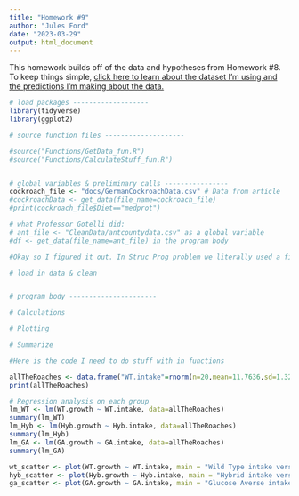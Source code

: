 ```yaml
---
title: "Homework #9"
author: "Jules Ford"
date: "2023-03-29"
output: html_document
---
```


This homework builds off of the data and hypotheses from Homework #8. To keep things simple, [click here to learn about the dataset I'm using and the predictions I'm making about the data.](homework8.html)

```r
# load packages -------------------
library(tidyverse)
library(ggplot2)

# source function files --------------------

#source("Functions/GetData_fun.R")
#source("Functions/CalculateStuff_fun.R")


# global variables & preliminary calls ----------------
cockroach_file <- "docs/GermanCockroachData.csv" # Data from article
#cockroachData <- get_data(file_name=cockroach_file)
#print(cockroach_file$Diet=="medprot")

# what Professor Gotelli did:
# ant_file <- "CleanData/antcountydata.csv" as a global variable
#df <- get_data(file_name=ant_file) in the program body

#Okay so I figured it out. In Struc Prog problem we literally used a file to take out the data so that is what I'll need to do. This homework is going to be super challenging but super rewarding!

# load in data & clean


# program body ----------------------

# Calculations

# Plotting

# Summarize


```

```r
#Here is the code I need to do stuff with in functions

allTheRoaches <- data.frame("WT.intake"=rnorm(n=20,mean=11.7636,sd=1.3207022),"WT.growth"=rnorm(n=20,mean=6.6646158,sd=0.8682219),"Hyb.intake"=rnorm(n=20,mean=11.201452,sd=1.1952825),"Hyb.growth"=rnorm(n=20,mean=7.0736739,sd=1.0584402),"GA.intake"=rnorm(n=20,mean=6.509735,sd=3.1441545),"GA.growth"=rnorm(n=20,mean=3.967465,sd=1.1635215))
print(allTheRoaches)

# Regression analysis on each group
lm_WT <- lm(WT.growth ~ WT.intake, data=allTheRoaches)
summary(lm_WT)
lm_Hyb <- lm(Hyb.growth ~ Hyb.intake, data=allTheRoaches)
summary(lm_Hyb)
lm_GA <- lm(GA.growth ~ GA.intake, data=allTheRoaches)
summary(lm_GA)

wt_scatter <- plot(WT.growth ~ WT.intake, main = "Wild Type intake versus growth", data=allTheRoaches)
hyb_scatter <- plot(Hyb.growth ~ Hyb.intake, main = "Hybrid intake versus growth", data=allTheRoaches)
ga_scatter <- plot(GA.growth ~ GA.intake, main = "Glucose Averse intake versus growth", data=allTheRoaches)
```

